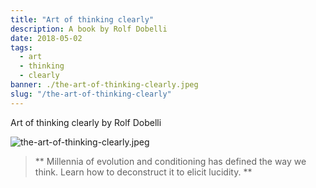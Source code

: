 ---
title: "Art of thinking clearly"
description: A book by Rolf Dobelli
date: 2018-05-02
tags:
  - art
  - thinking
  - clearly
banner: ./the-art-of-thinking-clearly.jpeg
slug: "/the-art-of-thinking-clearly"
---

Art of thinking clearly by Rolf Dobelli

![the-art-of-thinking-clearly.jpeg](the-art-of-thinking-clearly.jpeg)

> ** Millennia of evolution and conditioning has defined the way we think. Learn how to deconstruct it to elicit lucidity. **